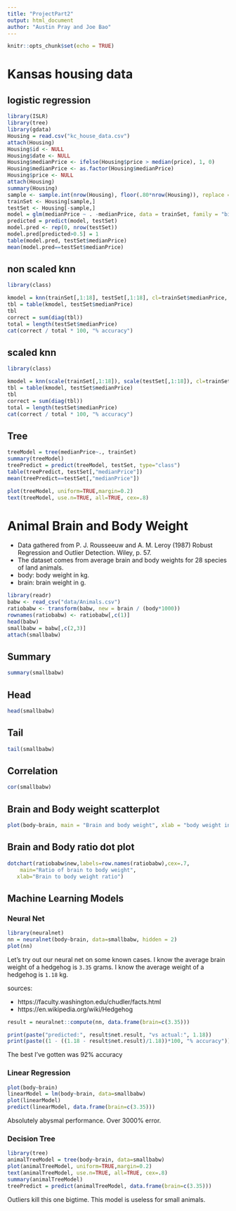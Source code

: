 ```yaml
---
title: "ProjectPart2"
output: html_document
author: "Austin Pray and Joe Bao"
---
```


```r
knitr::opts_chunk$set(echo = TRUE)
```

# Kansas housing data

## logistic regression

```r
library(ISLR)
library(tree)
library(gdata)
Housing = read.csv("kc_house_data.csv")
attach(Housing)
Housing$id <- NULL
Housing$date <- NULL
Housing$medianPrice <- ifelse(Housing$price > median(price), 1, 0)
Housing$medianPrice <- as.factor(Housing$medianPrice)
Housing$price <- NULL
attach(Housing)
summary(Housing)
sample <- sample.int(nrow(Housing), floor(.80*nrow(Housing)), replace = F)
trainSet <- Housing[sample,]
testSet <- Housing[-sample,] 
model = glm(medianPrice ~ . -medianPrice, data = trainSet, family = "binomial")
predicted = predict(model, testSet)
model.pred <- rep(0, nrow(testSet))
model.pred[predicted>0.5] = 1
table(model.pred, testSet$medianPrice)
mean(model.pred==testSet$medianPrice)
```

## non scaled knn

```r
library(class)

kmodel = knn(trainSet[,1:18], testSet[,1:18], cl=trainSet$medianPrice, k = 15)
tbl = table(kmodel, testSet$medianPrice)
tbl
correct = sum(diag(tbl))
total = length(testSet$medianPrice)
cat(correct / total * 100, "% accuracy")
```

## scaled knn

```r
library(class)

kmodel = knn(scale(trainSet[,1:18]), scale(testSet[,1:18]), cl=trainSet$medianPrice, k = 15)
tbl = table(kmodel, testSet$medianPrice)
tbl
correct = sum(diag(tbl))
total = length(testSet$medianPrice)
cat(correct / total * 100, "% accuracy")
```

## Tree

```r
treeModel = tree(medianPrice~., trainSet)
summary(treeModel)
treePredict = predict(treeModel, testSet, type="class")
table(treePredict, testSet[,"medianPrice"])
mean(treePredict==testSet[,"medianPrice"])
```

```r
plot(treeModel, uniform=TRUE,margin=0.2)
text(treeModel, use.n=TRUE, all=TRUE, cex=.8)
```

# Animal Brain and Body Weight

- Data gathered from P. J. Rousseeuw and A. M. Leroy (1987) Robust Regression and Outlier Detection. Wiley, p. 57.
- The dataset comes from average brain and body weights for 28 species of land animals.
- body: body weight in kg.
- brain: brain weight in g.

```r
library(readr)
babw <- read_csv("data/Animals.csv")
ratiobabw <- transform(babw, new = brain / (body*1000))
rownames(ratiobabw) <- ratiobabw[,c(1)]
head(babw)
smallbabw = babw[,c(2,3)]
attach(smallbabw)
```

## Summary

```r
summary(smallbabw)
```

## Head

```r
head(smallbabw)
```

## Tail

```r
tail(smallbabw)
```

## Correlation

```r
cor(smallbabw)
```

## Brain and Body weight scatterplot

```r
plot(body~brain, main = "Brain and body weight", xlab = "body weight in KG", ylab = "brain weight in g", data = smallbabw)
```

## Brain and Body ratio dot plot

```r
dotchart(ratiobabw$new,labels=row.names(ratiobabw),cex=.7,
  	main="Ratio of brain to body weight", 
   xlab="Brain to body weight ratio")
```

## Machine Learning Models

### Neural Net

```r
library(neuralnet)
nn = neuralnet(body~brain, data=smallbabw, hidden = 2)
plot(nn)
```

Let's try out our neural net on some known cases. I know the average brain weight of a hedgehog is `3.35` grams. I know the average weight of a hedgehog is `1.18` kg.

sources:

- https://faculty.washington.edu/chudler/facts.html
- https://en.wikipedia.org/wiki/Hedgehog

```r
result = neuralnet::compute(nn, data.frame(brain=c(3.35)))

print(paste("predicted:", result$net.result, "vs actual:", 1.18))
print(paste((1 - ((1.18 - result$net.result)/1.18))*100, "% accuracy"))
```

The best I've gotten was 92% accuracy

### Linear Regression

```r
plot(body~brain)
linearModel = lm(body~brain, data=smallbabw)
plot(linearModel)
predict(linearModel, data.frame(brain=c(3.35)))
```

Absolutely abysmal performance. Over 3000% error.

### Decision Tree

```r
library(tree)
animalTreeModel = tree(body~brain, data=smallbabw)
plot(animalTreeModel, uniform=TRUE,margin=0.2)
text(animalTreeModel, use.n=TRUE, all=TRUE, cex=.8)
summary(animalTreeModel)
treePredict = predict(animalTreeModel, data.frame(brain=c(3.35)))
```

Outliers kill this one bigtime. This model is useless for small animals.